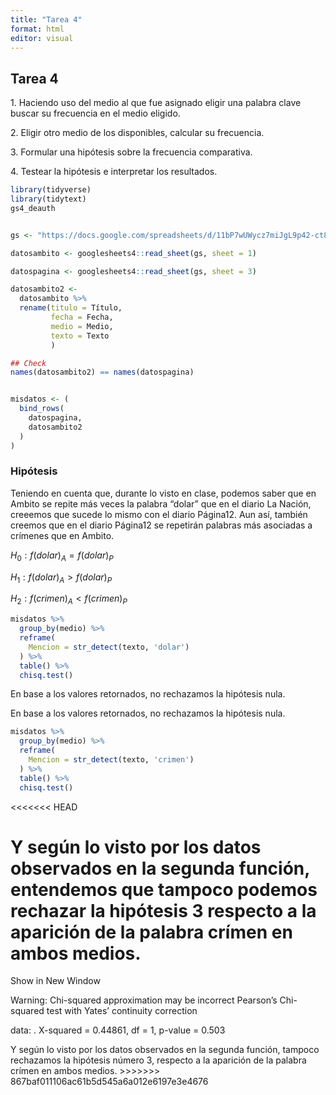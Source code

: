 ```yaml
---
title: "Tarea 4"
format: html
editor: visual
---
```


## Tarea 4

1\. Haciendo uso del medio al que fue asignado eligir una palabra clave buscar su frecuencia en el medio eligido.

2\. Eligir otro medio de los disponibles, calcular su frecuencia.

3\. Formular una hipótesis sobre la frecuencia comparativa.

4\. Testear la hipótesis e interpretar los resultados.

```r
library(tidyverse)
library(tidytext)
gs4_deauth


gs <- "https://docs.google.com/spreadsheets/d/11bP7wUWycz7miJgL9p42-ct8hB4jePN6DcvrKJ3WnoM/edit#gid=0"

datosambito <- googlesheets4::read_sheet(gs, sheet = 1)

datospagina <- googlesheets4::read_sheet(gs, sheet = 3)

```

```r
datosambito2 <- 
  datosambito %>% 
  rename(titulo = Título,
         fecha = Fecha,
         medio = Medio,
         texto = Texto
         )

## Check
names(datosambito2) == names(datospagina)


misdatos <- (
  bind_rows(
    datospagina,
    datosambito2
  )
)
```

### Hipótesis

Teniendo en cuenta que, durante lo visto en clase, podemos saber que en Ambito se repite más veces la palabra "dolar" que en el diario La Nación, creeemos que sucede lo mismo con el diario Página12. Aun así, también creemos que en el diario Página12 se repetirán palabras más asociadas a crímenes que en Ambito.

$H_0: f(dolar)_A = f(dolar)_P$

$H_1: f(dolar)_A > f(dolar)_P$

$H_2: f(crimen)_A < f(crimen)_P$

```r
misdatos %>% 
  group_by(medio) %>% 
  reframe(
    Mencion = str_detect(texto, 'dolar')
  ) %>% 
  table() %>% 
  chisq.test()
```
En base a los valores retornados, no rechazamos la hipótesis nula.

En base a los valores retornados, no rechazamos la hipótesis nula.

```r
misdatos %>% 
  group_by(medio) %>% 
  reframe(
    Mencion = str_detect(texto, 'crimen')
  ) %>% 
  table() %>% 
  chisq.test()
```
<<<<<<< HEAD

Y según lo visto por los datos observados en la segunda función, entendemos que tampoco podemos rechazar la hipótesis 3 respecto a la aparición de la palabra crímen en ambos medios.
=======
 
Show in New Window 
 
 
Warning: Chi-squared approximation may be incorrect
	Pearson's Chi-squared test with Yates' continuity correction

data:  .
X-squared = 0.44861, df = 1, p-value = 0.503

Y según lo visto por los datos observados en la segunda función, tampoco rechazamos la hipótesis número 3, respecto a la aparición de la palabra crímen en ambos medios. 
>>>>>>> 867baf011106ac61b5d545a6a012e6197e3e4676
